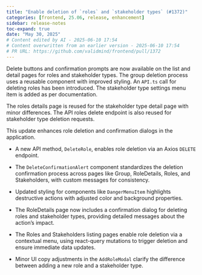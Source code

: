 ```yaml
---
title: "Enable deletion of `roles` and `stakeholder types` (#1372)"
categories: [frontend, 25.06, release, enhancement]
sidebar: release-notes
toc-expand: true
date: "May 30, 2025"
# Content edited by AI - 2025-06-10 17:54
# Content overwritten from an earlier version - 2025-06-10 17:54
# PR URL: https://github.com/validmind/frontend/pull/1372
---
```


Delete buttons and confirmation prompts are now available on the list and detail pages for roles and stakeholder types. The group deletion process uses a reusable component with improved styling. An `API.ts` call for deleting roles has been introduced. The stakeholder type settings menu item is added as per documentation.

The roles details page is reused for the stakeholder type detail page with minor differences. The API roles delete endpoint is also reused for stakeholder type deletion requests.

This update enhances role deletion and confirmation dialogs in the application.

- A new API method, `DeleteRole`, enables role deletion via an Axios `DELETE` endpoint.

- The `DeleteConfirmationAlert` component standardizes the deletion confirmation process across pages like Group, RoleDetails, Roles, and Stakeholders, with custom messages for consistency.

- Updated styling for components like `DangerMenuItem` highlights destructive actions with adjusted color and background properties.

- The RoleDetails page now includes a confirmation dialog for deleting roles and stakeholder types, providing detailed messages about the action's impact.

- The Roles and Stakeholders listing pages enable role deletion via a contextual menu, using react-query mutations to trigger deletion and ensure immediate data updates.

- Minor UI copy adjustments in the `AddRoleModal` clarify the difference between adding a new role and a stakeholder type.

<!--- VALIDATION SUMMARY
Content Type: title
Validation Status: CHECK
Attempts: 7
Last Validation: 2025-06-10 17:43:59
Result: The edited content is a concise and clear improvement over the original. It effectively communicates the same idea using fewer words. Here are some specific points of evaluation:

1. **Clarity**: The edited version is straightforward and easy to understand. It uses the word "Enable" which is a stron...
Failure Patterns: {'meaning': 3}
Reedit Available: Yes
Reedit Message: The edited content is a concise and clear improvement over the original. It effectively communicates the same idea using fewer words. Here are some specific points of evaluation:

1. **Clarity**: The ...
--->

